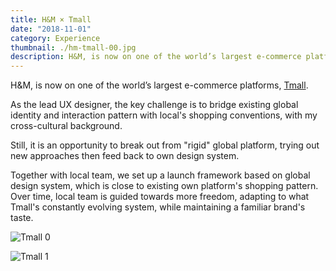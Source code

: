 ```yaml
---
title: H&M × Tmall
date: "2018-11-01"
category: Experience
thumbnail: ./hm-tmall-00.jpg
description: H&M, is now on one of the world’s largest e-commerce platforms, Tmall. With Tmall’s unique and strong position in Mainland China, this partnership is an important complement to H&M’s over 400 physical stores and HM.com Shop Online.
---
```



H&M, is now on one of the world’s largest e-commerce platforms, [Tmall](https://hm.tmall.com/).

As the lead UX designer, the key challenge is to bridge existing global identity and interaction pattern with local's shopping conventions, with my cross-cultural background.

<EmbedVideo
  width="wide"
  host="youtube"
  source="yqYMAdz_ZvI"
  title="H&M × Tmall"
  credit="© H&M Group production"
/>

Still, it is an opportunity to break out from "rigid" global platform, trying out new approaches then feed back to own design system.

Together with local team, we set up a launch framework based on global design system, which is close to existing own platform's shopping pattern. Over time, local team is guided towards more freedom, adapting to what Tmall's constantly evolving system, while maintaining a familiar brand's taste.

<EmbedImage width="wide">

![Tmall 0](./hm-tmall-01.png)

</EmbedImage>

<EmbedImage width="wide">

![Tmall 1](./hm-tmall-02.png)

</EmbedImage>
